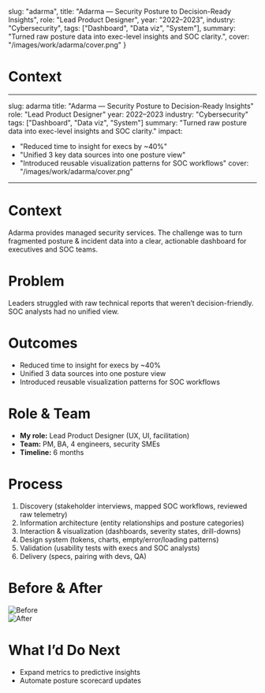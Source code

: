   slug: "adarma",
  title: "Adarma — Security Posture to Decision-Ready Insights",
  role: "Lead Product Designer",
  year: "2022–2023",
  industry: "Cybersecurity",
  tags: ["Dashboard", "Data viz", "System"],
  summary: "Turned raw posture data into exec-level insights and SOC clarity.",
  cover: "/images/work/adarma/cover.png"
}

# Context
---
slug: adarma
title: "Adarma — Security Posture to Decision-Ready Insights"
role: "Lead Product Designer"
year: 2022–2023
industry: "Cybersecurity"
tags: ["Dashboard", "Data viz", "System"]
summary: "Turned raw posture data into exec-level insights and SOC clarity."
impact:
  - "Reduced time to insight for execs by ~40%"
  - "Unified 3 key data sources into one posture view"
  - "Introduced reusable visualization patterns for SOC workflows"
cover: "/images/work/adarma/cover.png"
---

# Context
Adarma provides managed security services. The challenge was to turn fragmented posture & incident data into a clear, actionable dashboard for executives and SOC teams.

# Problem
Leaders struggled with raw technical reports that weren’t decision-friendly. SOC analysts had no unified view.

# Outcomes
- Reduced time to insight for execs by ~40%
- Unified 3 data sources into one posture view
- Introduced reusable visualization patterns for SOC workflows

# Role & Team
- **My role:** Lead Product Designer (UX, UI, facilitation)  
- **Team:** PM, BA, 4 engineers, security SMEs  
- **Timeline:** 6 months  

# Process
1. Discovery (stakeholder interviews, mapped SOC workflows, reviewed raw telemetry)  
2. Information architecture (entity relationships and posture categories)  
3. Interaction & visualization (dashboards, severity states, drill-downs)  
4. Design system (tokens, charts, empty/error/loading patterns)  
5. Validation (usability tests with execs and SOC analysts)  
6. Delivery (specs, pairing with devs, QA)  

# Before & After
![Before](../images/work/adarma/before.png)  
![After](../images/work/adarma/after.png)  

# What I’d Do Next
- Expand metrics to predictive insights  
- Automate posture scorecard updates  
